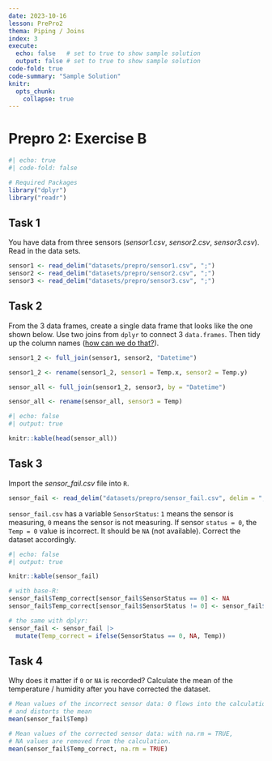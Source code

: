 ```yaml
---
date: 2023-10-16
lesson: PrePro2
thema: Piping / Joins
index: 3
execute:
  echo: false   # set to true to show sample solution
  output: false # set to true to show sample solution
code-fold: true
code-summary: "Sample Solution"
knitr:
  opts_chunk:
    collapse: true
---
```


# Prepro 2: Exercise B

```r
#| echo: true
#| code-fold: false

# Required Packages
library("dplyr")
library("readr")
```

## Task 1

You have data from three sensors (*sensor1.csv*, *sensor2.csv*, *sensor3.csv*). Read in the data sets.

```r
sensor1 <- read_delim("datasets/prepro/sensor1.csv", ";")
sensor2 <- read_delim("datasets/prepro/sensor2.csv", ";")
sensor3 <- read_delim("datasets/prepro/sensor3.csv", ";")
```

## Task 2

From the 3 data frames, create a single data frame that looks like the one shown below. Use two joins from `dplyr` to connect 3 `data.frames`. Then tidy up the column names ([how can we do that?](https://www.statology.org/how-to-rename-data-frame-columns-in-r/)).

```r
sensor1_2 <- full_join(sensor1, sensor2, "Datetime")

sensor1_2 <- rename(sensor1_2, sensor1 = Temp.x, sensor2 = Temp.y)

sensor_all <- full_join(sensor1_2, sensor3, by = "Datetime")

sensor_all <- rename(sensor_all, sensor3 = Temp)
```

```r
#| echo: false
#| output: true

knitr::kable(head(sensor_all))
```

## Task 3

Import the *sensor_fail.csv* file into `R`.

```r
sensor_fail <- read_delim("datasets/prepro/sensor_fail.csv", delim = ";")
```

`sensor_fail.csv` has a variable `SensorStatus`: `1` means the sensor is measuring, `0` means the sensor is not measuring. If sensor `status = 0`, the `Temp = 0` value is incorrect. It should be `NA` (not available). Correct the dataset accordingly.

```r
#| echo: false
#| output: true

knitr::kable(sensor_fail)
```

```r
# with base-R:
sensor_fail$Temp_correct[sensor_fail$SensorStatus == 0] <- NA
sensor_fail$Temp_correct[sensor_fail$SensorStatus != 0] <- sensor_fail$Temp # Warning message can be ignored.

# the same with dplyr:
sensor_fail <- sensor_fail |>
  mutate(Temp_correct = ifelse(SensorStatus == 0, NA, Temp))
```

## Task 4

Why does it matter if `0` or `NA` is recorded? Calculate the mean of the temperature / humidity after you have corrected the dataset.

```r
# Mean values of the incorrect sensor data: 0 flows into the calculation
# and distorts the mean
mean(sensor_fail$Temp)

# Mean values of the corrected sensor data: with na.rm = TRUE,
# NA values are removed from the calculation.
mean(sensor_fail$Temp_correct, na.rm = TRUE)

```
